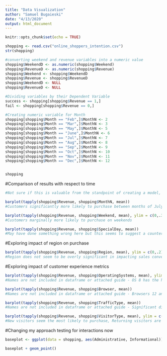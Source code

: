 ```yaml
---
title: "Data Visualization"
author: "Samuel Bugaieski"
date: "4/13/2020"
output: html_document
---
```


```r
knitr::opts_chunk$set(echo = TRUE)
```

```r
shopping <- read.csv("online_shoppers_intention.csv")
str(shopping)

#converting weekend and revenue variables into a numeric value
shopping$WeekendD <- as.numeric(shopping$Weekend)
shopping$RevenueD <- as.numeric(shopping$Revenue)
shopping$Weekend <- shopping$WeekendD
shopping$Revenue <- shopping$RevenueD
shopping$WeekendD <- NULL
shopping$RevenueD <- NULL

#Dividing variables by their Dependent Variable
success <- shopping[shopping$Revenue == 1,]
fail <- shopping[shopping$Revenue == 0,]

#Creating numeric variable for Month
shopping[shopping$Month == "Feb",]$MonthN <- 2
shopping[shopping$Month == "Mar",]$MonthN <- 3
shopping[shopping$Month == "May",]$MonthN <- 5
shopping[shopping$Month == "June",]$MonthN <- 6
shopping[shopping$Month == "Jul",]$MonthN <- 7
shopping[shopping$Month == "Aug",]$MonthN <- 8
shopping[shopping$Month == "Sep",]$MonthN <- 9
shopping[shopping$Month == "Oct",]$MonthN <- 10
shopping[shopping$Month == "Nov",]$MonthN <- 11
shopping[shopping$Month == "Dec",]$MonthN <- 12


shopping

```

#Comparison of results with respect to time

```r
#Not sure if this is valuable from the standpoint of creating a model, but evaluating effect of timeframes on sales conversion

barplot(tapply(shopping$Revenue, shopping$MonthN, mean))
#Customers significantly more likely to purchase between months of July and November

barplot(tapply(shopping$Revenue, shopping$Weekend, mean), ylim = c(0,.3))
#Customers marginally more likely to purchase on weekends

barplot(tapply(shopping$Revenue, shopping$SpecialDay, mean))
#May have done something wrong here but this seems to suggest a counterintuitive trend towards buying around special days

```

#Exploring impact of region on purchase
```r
barplot(tapply(shopping$Revenue, shopping$Region, mean), ylim = c(0,.2))
#Region does not seem to be overly significant in impacting sales conversion

```

#Exploring impact of customer experience metrics
```r
barplot(tapply(shopping$Revenue, shopping$OperatingSystems, mean), ylim = c(0,.25))
#Names are not included in dataframe or attached guide - OS 8 has the highest sales conversion by a small margin and OS 3 and 6 are notably lower than the average

barplot(tapply(shopping$Revenue, shopping$Browser, mean))
#Names are not included in dataframe or attached guide - Browsers 12 and 13 have the highest sales conversion by a decent margin and Browsers 3 and 6 are notably lower than the average

barplot(tapply(shopping$Revenue, shopping$TrafficType, mean))
#Names are not included in dataframe or attached guide - Significant difference in sales turnover across different types of traffic.

barplot(tapply(shopping$Revenue, shopping$VisitorType, mean), ylim = c(0,.25))
#New visitors seem the most likely to purchase, Returning visitors are least likely

```

#Changing my approach testing for interactions now

```r
baseplot <- ggplot(data = shopping, aes(Administrative, Informational))

baseplot + geom_point()
```







